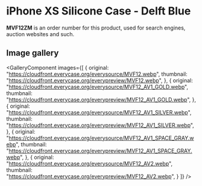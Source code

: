 
# iPhone XS Silicone Case - Delft Blue

<Callout type='info' emoji='👉🏻'>**MVF12ZM** is an order number for this product, used for search engines, auction websites and such.</Callout>

## Image gallery

<GalleryComponent
    images={[
      {
        original: "https://cloudfront.everycase.org/everysource/MVF12.webp",
        thumbnail: "https://cloudfront.everycase.org/everypreview/MVF12.webp",
      },
      {
        original: "https://cloudfront.everycase.org/everysource/MVF12_AV1_GOLD.webp",
        thumbnail: "https://cloudfront.everycase.org/everypreview/MVF12_AV1_GOLD.webp",
      },
      {
        original: "https://cloudfront.everycase.org/everysource/MVF12_AV1_SILVER.webp",
        thumbnail: "https://cloudfront.everycase.org/everypreview/MVF12_AV1_SILVER.webp",
      },
      {
        original: "https://cloudfront.everycase.org/everysource/MVF12_AV1_SPACE_GRAY.webp",
        thumbnail: "https://cloudfront.everycase.org/everypreview/MVF12_AV1_SPACE_GRAY.webp",
      },
      {
        original: "https://cloudfront.everycase.org/everysource/MVF12_AV2.webp",
        thumbnail: "https://cloudfront.everycase.org/everypreview/MVF12_AV2.webp",
      }
    ]}
  />
